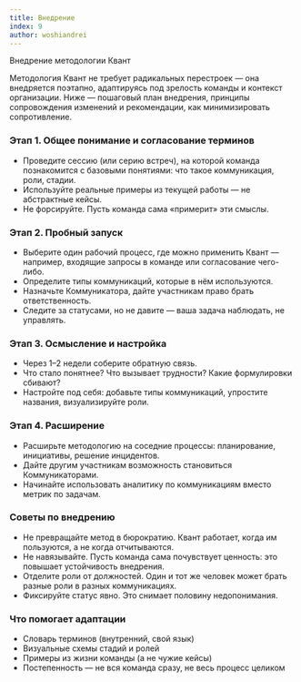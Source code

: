 ```yaml
---
title: Внедрение
index: 9
author: woshiandrei
---
```


Внедрение методологии Квант

Методология Квант не требует радикальных перестроек — она внедряется поэтапно,
адаптируясь под зрелость команды и контекст организации. Ниже — пошаговый план
внедрения, принципы сопровождения изменений и рекомендации, как минимизировать
сопротивление.

### Этап 1. Общее понимание и согласование терминов

- Проведите сессию (или серию встреч), на которой команда познакомится с
  базовыми понятиями: что такое коммуникация, роли, стадии.
- Используйте реальные примеры из текущей работы — не абстрактные кейсы.
- Не форсируйте. Пусть команда сама «примерит» эти смыслы.

### Этап 2. Пробный запуск

- Выберите один рабочий процесс, где можно применить Квант — например, входящие
  запросы в команде или согласование чего-либо.
- Определите типы коммуникаций, которые в нём используются.
- Назначьте Коммуникатора, дайте участникам право брать ответственность.
- Следите за статусами, но не давите — ваша задача наблюдать, не управлять.

### Этап 3. Осмысление и настройка

- Через 1–2 недели соберите обратную связь.
- Что стало понятнее? Что вызывает трудности? Какие формулировки сбивают?
- Настройте под себя: добавьте типы коммуникаций, упростите названия,
  визуализируйте роли.

### Этап 4. Расширение

- Расширьте методологию на соседние процессы: планирование, инициативы, решение
  инцидентов.
- Дайте другим участникам возможность становиться Коммуникаторами.
- Начинайте использовать аналитику по коммуникациям вместо метрик по задачам.

### Советы по внедрению

- Не превращайте метод в бюрократию. Квант работает, когда им пользуются, а не
  когда отчитываются.
- Не навязывайте. Пусть команда сама почувствует ценность: это повышает
  устойчивость внедрения.
- Отделите роли от должностей. Один и тот же человек может брать разные роли в
  разных коммуникациях.
- Фиксируйте статус явно. Это снимает половину недопонимания.

### Что помогает адаптации

- Словарь терминов (внутренний, свой язык)
- Визуальные схемы стадий и ролей
- Примеры из жизни команды (а не чужие кейсы)
- Постепенность — не вся команда сразу, не весь процесс целиком
